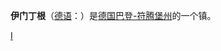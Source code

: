 {{Infobox Settlement
| name = 伊门丁根<br/>Immendingen
| image_skyline = 
| imagesize = 
| image_caption = 
| image_flag = 
| image_shield = 
| pushpin_map = Germany
| pushpin_label_position = bottom
| subdivision_type = 国家
| subdivision_name = {{GER}}
| subdivision_type1 = [[德国行政区划|州]]
| subdivision_name1 = [[巴登-符腾堡州|巴登-符腾堡州]]
| subdivision_type2 = [[德国行政区划|县]]
| subdivision_name2 =  [[图特林根县|图特林根县]]
| elevation_m = 662
| elevation_ft = 
| area_total_km2 = 74.03
| population_as_of = 2006年
| population_total = 5879
| population_density_km2 = auto
| timezone = [[欧洲中部时间|CET]]
| utc_offset = +1
| timezone_DST = [[欧洲中部夏令时间|CEST]]
| utc_offset_DST = +2
| latd = 47
| latm = 56
| lats = 24
| latNS = N
| longd = 8
| longm = 43 
| longs = 59
| longEW = E
| website = http://www.immendingen.de 
}}
'''伊门丁根'''（[[德语|德语]]：'''{{lang|de|Immendingen}}'''）是[[德国|德国]][[巴登-符腾堡州|巴登-符腾堡州]]的一个镇。

{{Authority control}}
{{Germany-geo-stub}}

[[Category:巴登-符腾堡州市镇|I]]